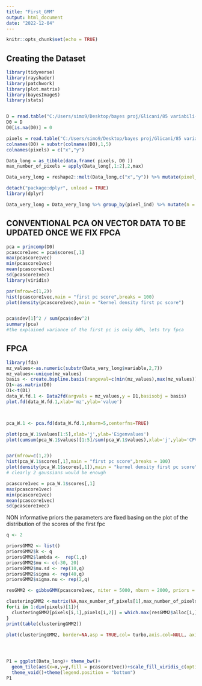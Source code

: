 ---
title: "First_GMM"
output: html_document
date: "2022-12-04"
---

```{r setup, include=FALSE}
knitr::opts_chunk$set(echo = TRUE)
```

## Creating the Dataset
```{r}
library(tidyverse)
library(rayshader)
library(patchwork)
library(plot.matrix)
library(bayesImageS)
library(stats)


D = read.table("C:/Users/simo9/Desktop/bayes proj/Glicani/85 variabili-20221203T074516Z-001/85 variabili/101_glicani-PreProcessed-IM-Step1-Step2-Step4-Step5-101.txt")
D0 = D
D0[is.na(D0)] = 0

pixels = read.table("C:/Users/simo9/Desktop/bayes proj/Glicani/85 variabili-20221203T074516Z-001/85 variabili/101_glicani-PreProcessed-XYCoordinates-Step1-Step2-Step4-Step5-101.txt")
colnames(D0) = substr(colnames(D0),1,5)
colnames(pixels) = c("x","y")

Data_long = as_tibble(data.frame( pixels, D0 ))
max_number_of_pixels = apply(Data_long[,1:2],2,max)

Data_very_long = reshape2::melt(Data_long,c("x","y")) %>% mutate(pixel_ind = paste0(x,"_",y), value_ind = rep(1:nrow(Data_long),ncol(D0)))

detach("package:dplyr", unload = TRUE)
library(dplyr)

Data_very_long = Data_very_long %>% group_by(pixel_ind) %>% mutate(n = row_number()) %>% ungroup() %>% mutate(mz = as.numeric(substr(variable,2,4)))


```

## CONVENTIONAL PCA ON VECTOR DATA TO BE UPDATED ONCE WE FIX FPCA
```{r}
pca = princomp(D0)
pcascore1vec = pca$scores[,1]
max(pcascore1vec)
min(pcascore1vec)
mean(pcascore1vec)
sd(pcascore1vec)
library(viridis)

par(mfrow=c(1,2))
hist(pcascore1vec,main = "first pc score",breaks = 100)
plot(density(pcascore1vec),main = "kernel density first pc score")


pca$sdev[1]^2 / sum(pca$sdev^2)
summary(pca)
#the explained variance of the first pc is only 60%, lets try fpca
```

## FPCA
```{r}
library(fda)
mz_values<-as.numeric(substr(Data_very_long$variable,2,7))
mz_values<-unique(mz_values)
basis <- create.bspline.basis(rangeval=c(min(mz_values),max(mz_values)),breaks=mz_values, norder = 2)
D1<-as.matrix(D0)
D1<-t(D1)
data_W.fd.1 <- Data2fd(argvals = mz_values,y = D1,basisobj = basis)
plot.fd(data_W.fd.1,xlab='mz',ylab='value')



pca_W.1 <- pca.fd(data_W.fd.1,nharm=5,centerfns=TRUE)

plot(pca_W.1$values[1:5],xlab='j',ylab='Eigenvalues')
plot(cumsum(pca_W.1$values)[1:5]/sum(pca_W.1$values),xlab='j',ylab='CPV',ylim=c(0.5,1))


par(mfrow=c(1,2))
hist(pca_W.1$scores[,1],main = "first pc score",breaks = 100)
plot(density(pca_W.1$scores[,1]),main = "kernel density first pc score")
# clearly 2 gaussians would be enough

pcascore1vec = pca_W.1$scores[,1]
max(pcascore1vec)
min(pcascore1vec)
mean(pcascore1vec)
sd(pcascore1vec)
```
NON informative priors
the parameters are fixed basing on the plot of the distribution of the scores of the first fpc
```{r}

q <- 2

priorsGMM2 <- list()
priorsGMM2$k <- q
priorsGMM2$lambda <-  rep(1,q)
priorsGMM2$mu <- c(-30, 20) 
priorsGMM2$mu.sd <- rep(10,q)
priorsGMM2$sigma <- rep(40,q)
priorsGMM2$sigma.nu <- rep(2,q)

resGMM2 <- gibbsGMM(pcascore1vec, niter = 5000, nburn = 2000, priors = priorsGMM2)

clusteringGMM2 <-matrix(NA,max_number_of_pixels[1],max_number_of_pixels[2])
for(i in 1:dim(pixels)[1]){
  clusteringGMM2[pixels[i,1],pixels[i,2]] = which.max(resGMM2$alloc[i,])
}
print(table(clusteringGMM2))

plot(clusteringGMM2, border=NA,asp = TRUE,col= turbo,axis.col=NULL, axis.row=NULL, xlab='', ylab='',key = NULL)




P1 = ggplot(Data_long)+ theme_bw()+
  geom_tile(aes(x=x,y=y,fill = pcascore1vec))+scale_fill_viridis_c(option = "A",na.value = "red")+
  theme_void()+theme(legend.position = "bottom")
P1
```